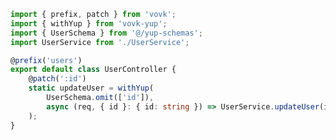 ```ts
import { prefix, patch } from 'vovk';
import { withYup } from 'vovk-yup';
import { UserSchema } from '@/yup-schemas';
import UserService from './UserService';

@prefix('users')
export default class UserController {
    @patch(':id')
    static updateUser = withYup(
        UserSchema.omit(['id']),
        async (req, { id }: { id: string }) => UserService.updateUser(id, await req.json())
    );
}
```